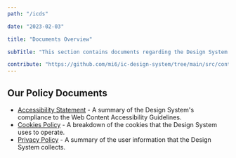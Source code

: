 ```yaml
---
path: "/icds"

date: "2023-02-03"

title: "Documents Overview"

subTitle: "This section contains documents regarding the Design System website and your use of it."

contribute: "https://github.com/mi6/ic-design-system/tree/main/src/content/structured/icds/index.mdx"
---
```


## Our Policy Documents

- [Accessibility Statement](/icds/accessibility-statement) - A summary of the Design System's compliance to the Web Content Accessibility Guidelines.
- [Cookies Policy](/icds/cookies-policy) - A breakdown of the cookies that the Design System uses to operate.
- [Privacy Policy](/icds/privacy-policy) - A summary of the user information that the Design System collects.
